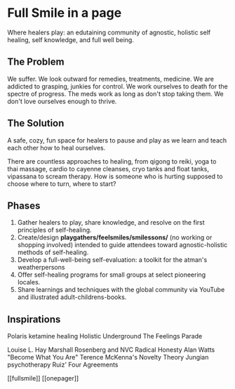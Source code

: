 # Full Smile in a page

Where healers play: an edutaining community of agnostic, holistic self healing, self knowledge, and full well being.

## The Problem

We suffer. We look outward for remedies, treatments, medicine. We are addicted to grasping, junkies for control. We work ourselves to death for the spectre of progress. The meds work as long as don't stop taking them. We don't love ourselves enough to thrive.

## The Solution

A safe, cozy, fun space for healers to pause and play as we learn and teach each other how to heal ourselves.

There are countless approaches to healing, from qigong to reiki, yoga to thai massage, cardio to cayenne cleanses, cryo tanks and float tanks, vipassana to scream therapy. How is someone who is hurting supposed to choose where to turn, where to start?

## Phases

1. Gather healers to play, share knowledge, and resolve on the first principles of self-healing.
2. Create/design **playgathers/feelsmiles/smilessons/** (no working or shopping involved) intended to guide attendees toward agnostic-holistic methods of self-healing.
3. Develop a full-well-being self-evaluation: a toolkit for the atman's weatherpersons
4. Offer self-healing programs for small groups at select pioneering locales.
5. Share learnings and techniques with the global community via YouTube and illustrated adult-childrens-books.

## Inspirations

Polaris ketamine healing
Holistic Underground
The Feelings Parade

Louise L. Hay
Marshall Rosenberg and NVC
Radical Honesty
Alan Watts "Become What You Are"
Terence McKenna's Novelty Theory
Jungian psychotherapy
Ruiz' Four Agreements

[[fullsmile]] [[onepager]]
